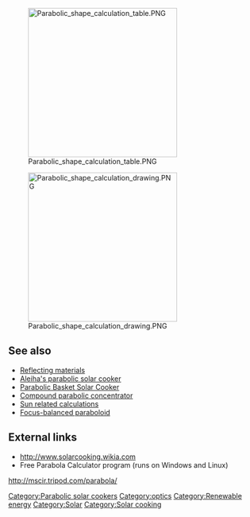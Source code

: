 [[Image:Parabolic_shape_calculation_table.PNG|300px]]






[[Image:Parabolic shape calculation drawing.PNG|300px]]

== See also ==
*[[Reflecting materials]]
*[[Aleiha's parabolic solar cooker]]
*[[Parabolic Basket Solar Cooker]]
*[[Compound parabolic concentrator]]
*[[Sun related calculations]]
*[[Focus-balanced paraboloid]]

== External links ==
*http://www.solarcooking.wikia.com
*Free Parabola Calculator program (runs on Windows and Linux)
http://mscir.tripod.com/parabola/

[[Category:Parabolic solar cookers]]
[[Category:optics]]
[[Category:Renewable energy]]
[[Category:Solar]]
[[Category:Solar cooking]]